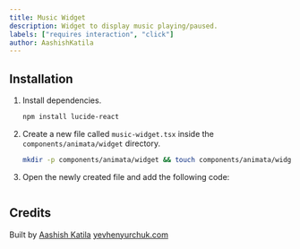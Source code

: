 ```yaml
---
title: Music Widget
description: Widget to display music playing/paused.
labels: ["requires interaction", "click"]
author: AashishKatila
---
```


<ComponentPreview name="widget-music-widget--docs" />

## Installation

1. Install dependencies.

   ```bash
   npm install lucide-react
   ```

2. Create a new file called `music-widget.tsx` inside the `components/animata/widget` directory.

   ```bash
   mkdir -p components/animata/widget && touch components/animata/widget/music-widget.tsx
   ```

3. Open the newly created file and add the following code:

```jsx file=<rootDir>/animata/widget/music-widget.tsx

```

## Credits

Built by [Aashish Katila](https://github.com/AashishKatila)
[yevhenyurchuk.com](https://yevhenyurchuk.com/)

